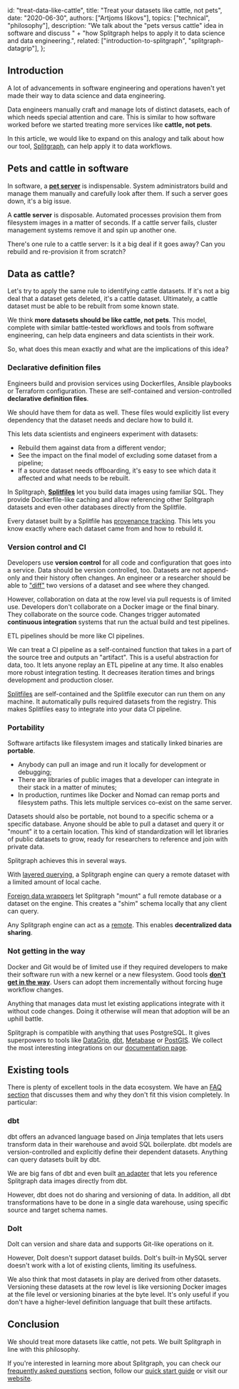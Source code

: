   id: "treat-data-like-cattle",
  title: "Treat your datasets like cattle, not pets",
  date: "2020-06-30",
  authors: ["Artjoms Iškovs"],
  topics: ["technical", "philosophy"],
  description:
    "We talk about the \"pets versus cattle\" idea in software and discuss " +
    "how Splitgraph helps to apply it to data science and data engineering.",
  related: ["introduction-to-splitgraph", "splitgraph-datagrip"],
};

## Introduction

A lot of advancements in software engineering and operations haven't yet made their way to data science and data engineering.

Data engineers manually craft and manage lots of distinct datasets, each of which needs special attention and care. This is similar to how software worked before we started treating more services like **cattle, not pets**.

In this article, we would like to expand on this analogy and talk about how our tool, [Splitgraph](https://www.splitgraph.com), can help apply it to data workflows.

## Pets and cattle in software

In software, a [**pet server**](http://cloudscaling.com/blog/cloud-computing/the-history-of-pets-vs-cattle/) is indispensable. System administrators build and manage them manually and carefully look after them. If such a server goes down, it's a big issue.

A **cattle server** is disposable. Automated processes provision them from filesystem images in a matter of seconds. If a cattle server fails, cluster management systems remove it and spin up another one.

There's one rule to a cattle server: Is it a big deal if it goes away? Can you rebuild and re-provision it from scratch?

## Data as cattle?

Let's try to apply the same rule to identifying cattle datasets. If it's not a big deal that a dataset gets deleted, it's a cattle dataset. Ultimately, a cattle dataset must be able to be rebuilt from some known state.

We think **more datasets should be like cattle, not pets**. This model, complete with similar battle-tested workflows and tools from software engineering, can help data engineers and data scientists in their work.

So, what does this mean exactly and what are the implications of this idea?

### Declarative definition files

Engineers build and provision services using Dockerfiles, Ansible playbooks or Terraform configuration. These are self-contained and version-controlled **declarative definition files**.

We should have them for data as well. These files would explicitly list every dependency that the dataset needs and declare how to build it.

This lets data scientists and engineers experiment with datasets:

  * Rebuild them against data from a different vendor;
  * See the impact on the final model of excluding some dataset from a pipeline;
  * If a source dataset needs offboarding, it's easy to see which data it affected and what needs to be rebuilt.

In Splitgraph, [**Splitfiles**](/docs/concepts/splitfiles) let you build data images using familiar SQL. They provide Dockerfile-like caching and allow referencing other Splitgraph datasets and even other databases directly from the Splitfile.

Every dataset built by a Splitfile has [provenance tracking](/docs/working-with-data/inspecting-provenance). This lets you know exactly where each dataset came from and how to rebuild it.

### Version control and CI

Developers use **version control** for all code and configuration that goes into a service. Data should be version controlled, too. Datasets are not append-only and their history often changes. An engineer or a researcher should be able to ["diff"](/docs/sgr/image-information/diff) two versions of a dataset and see where they changed.

However, collaboration on data at the row level via pull requests is of limited use. Developers don't collaborate on a Docker image or the final binary. They collaborate on the source code. Changes trigger automated **continuous integration** systems that run the actual build and test pipelines.

ETL pipelines should be more like CI pipelines.

We can treat a CI pipeline as a self-contained function that takes in a part of the source tree and outputs an "artifact". This is a useful abstraction for data, too. It lets anyone replay an ETL pipeline at any time. It also enables more robust integration testing. It decreases iteration times and brings development and production closer.

[Splitfiles](/docs/concepts/splitfiles) are self-contained and the Splitfile executor can run them on any machine. It automatically pulls required datasets from the registry. This makes Splitfiles easy to integrate into your data CI pipeline.

### Portability

Software artifacts like filesystem images and statically linked binaries are **portable**.

  * Anybody can pull an image and run it locally for development or debugging;
  * There are libraries of public images that a developer can integrate in their stack in a matter of minutes;
  * In production, runtimes like Docker and Nomad can remap ports and filesystem paths. This lets multiple services co-exist on the same server.

Datasets should also be portable, not bound to a specific schema or a specific database. Anyone should be able to pull a dataset and query it or "mount" it to a certain location. This kind of standardization will let libraries of public datasets to grow, ready for researchers to reference and join with private data.

Splitgraph achieves this in several ways.

With [layered querying](/docs/large-datasets/layered-querying), a Splitgraph engine can query a remote dataset with a limited amount of local cache.

[Foreign data wrappers](/docs/ingesting-data/foreign-data-wrappers/introduction) let Splitgraph "mount" a full remote database or a dataset on the engine. This creates a "shim" schema locally that any client can query.

Any Splitgraph engine can act as a [remote](/docs/architecture/splitgraph-remotes). This enables **decentralized data sharing**.

### Not getting in the way

Docker and Git would be of limited use if they required developers to make their software run with a new kernel or a new filesystem. Good tools [**don't get in the way**](/blog/datagrip). Users can adopt them incrementally without forcing huge workflow changes.

Anything that manages data must let existing applications integrate with it without code changes. Doing it otherwise will mean that adoption will be an uphill battle.

Splitgraph is compatible with anything that uses PostgreSQL. It gives superpowers to tools like [DataGrip](/docs/integrating-splitgraph/datagrip), [dbt](/docs/integrating-splitgraph/dbt), [Metabase](/docs/integrating-splitgraph/metabase) or [PostGIS](/docs/integrating-splitgraph/postgis). We collect the most interesting integrations on our [documentation page](/product/splitgraph/integrations).

## Existing tools

There is plenty of excellent tools in the data ecosystem. We have an [FAQ section](/docs/getting-started/frequently-asked-questions#why-not-just-use) that discusses them and why they don't fit this vision completely. In particular:

### dbt

dbt offers an advanced language based on Jinja templates that lets users transform data in their warehouse and avoid SQL boilerplate. dbt models are version-controlled and explicitly define their dependent datasets. Anything can query datasets built by dbt.

We are big fans of dbt and even built [an adapter](/docs/integrating-splitgraph/dbt#splitgraph-dbt-adapter) that lets you reference Splitgraph data images directly from dbt.

However, dbt does not do sharing and versioning of data. In addition, all dbt transformations have to be done in a single data warehouse, using specific source and target schema names.

### Dolt

Dolt can version and share data and supports Git-like operations on it.

However, Dolt doesn't support dataset builds. Dolt's built-in MySQL server doesn't work with a lot of existing clients, limiting its usefulness.

We also think that most datasets in play are derived from other datasets. Versioning these datasets at the row level is like versioning Docker images at the file level or versioning binaries at the byte level. It's only useful if you don't have a higher-level definition language that built these artifacts.

## Conclusion

We should treat more datasets like cattle, not pets. We built Splitgraph in line with this philosophy.

If you're interested in learning more about Splitgraph, you can check our [frequently asked questions](/docs/getting-started/frequently-asked-questions) section, follow our [quick start guide](/docs/getting-started/five-minute-demo) or visit our [website](https://www.splitgraph.com).
